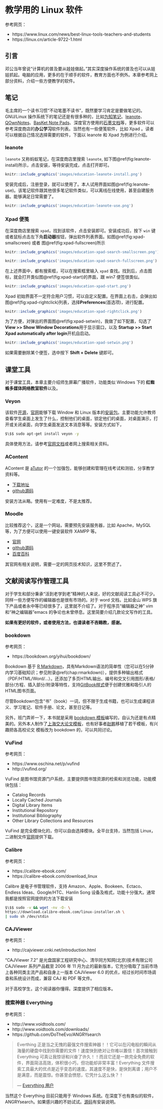 # 教学用的 Linux 软件{#education-intro}

参考网页：

- https://www.linux.com/news/best-linux-tools-teachers-and-students
- https://linux.cn/article-9722-1.html

## 引言

邓公当年曾说“计算机的普及要从娃娃做起。”其实深度操作系统的普及也可以从娃娃抓起。电脑的应用，更多的在于顺手的软件，教育方面也不例外。本章参考网上部分资料，介绍一些方便教学的软件。

## 笔记

毛主席的一个读书习惯“不动笔墨不读书”，既然要学习肯定是要做笔记的。GNU/Linux 操作系统下的笔记还是有很多种的，比如[为知笔记](http://www.wiz.cn/)、[leanote](http://leanote.org/)、[QOwnNotes](http://www.qownnotes.org/)、[BasKet Note Pads](http://basket.kde.org)、深度官方使用的[石墨文档](https://shimo.im/)等，更多软件可以参考深度商店的**办公学习**软件列表。当然也有一些便笺软件，比如 Xpad 。读者可以根据自己情况选择需要的软件，下面以 leanote 和 Xpad 为例进行介绍。

### leanote

`leanote` 又称蚂蚁笔记，在深度商店里搜索 `leanote`, 如下图\@ref(fig:leanote-install)所示，点击安装，等待安装完成，点击打开即可。

```r
knitr::include_graphics('images/education-leanote-install.png')
```

安装完成后，注册登录，就可以使用了。本人试用界面如图\@ref(fig:leanote-use)。该笔记软件跟其他很多笔记软件类似，可以离线在线使用，甚至自建服务器。能够满足日常需要了。

```r
knitr::include_graphics('images/education-leanote-use.png')
```

### Xpad 便笺

在深度商店里搜索 `xpad`，找到该软件，点击安装即可。安装成功后，按下 `win` 键或者鼠标点击左下角**启动器**按钮，弹出软件列表界面。如图\@ref(fig:xpad-smallscreen) 或者 图\@ref(fig:xpad-fullscreen)所示

```r
knitr::include_graphics('images/education-xpad-search-smallscreen.png')
```

```r
knitr::include_graphics('images/education-xpad-search-fullscreen.png')
```

在上述界面中，都有搜索框，可以在搜索框里输入 `xpad` 查找。找到后，点击图标，就会打开类似图\@ref(fig:xpad-start)的界面，跟 win7 便签很类似。

```r
knitr::include_graphics('images/education-xpad-start.png')
```

Xpad 初始界面不一定符合用户习惯，可以自定义配置。在界面上右击，会弹出如图\@ref(fig:xpad-rightclick)列表，选择**Preferences**(首选项)，进行配置。

```r
knitr::include_graphics('images/education-xpad-rightclick.png')
```
为了方便，对弹出的界面图\@ref(fig:xpad-setwin)，我做了如下配置，勾选了**View >> Show Window Decorations**用于显示窗口，以及 **Startup >> Start Xpad automatically after login**开机自启动。

```r
knitr::include_graphics('images/education-xpad-setwin.png')
```

如果需要删除某个便签，选中按下 **Shift + Delete** 键即可。

## 课堂工具

对于课堂工具，本章主要介绍师生屏幕广播软件，功能类似 Windows 下的 **红蜘蛛多媒体网络教室软件**以及。

### Veyon

该软件[开源](https://github.com/veyon/veyon/)，[官网](https://veyon.io/)能够下载 Window 和 Linux 版本的[安装包](https://veyon.io/download/)。主要功能允许教师查看学生桌面上发生了什么，控制他们的桌面，锁定他们的桌面，对桌面演示，打开或关闭桌面，向学生桌面发送文本消息等等。安装方式如下，

```bash
$\$$ sudo apt-get install veyon -y
```

具体使用方法，请参考[官网文档](https://veyon.io/docs/)或者网上搜索相关资料。

### AContent

AContent 是 [aTutor](https://github.com/atutor?tab=repositories) 的一个加强包，能够创建和管理在线考试和测验，分享教学资料等。

- [下载地址](https://atutor.github.io/acontent/downloads.html)
- [github源码](https://github.com/atutor/AContent)

安装方法从略。使用有一定难度，不是太推荐。

### Moodle

比较推荐这个，这是一个网站，需要预先安装服务器，比如 Apache，MySQL 等，为了方便可以使用一键安装软件 XAMPP 等。

- [官网](https://moodle.org/)
- [github源码](https://github.com/moodle/moodle)
- [百度百科](https://baike.baidu.com/item/moodle)

其官网有相关说明，需要一定的网页技术知识，这里不赘述了。

## 文献阅读写作管理工具

对于学生和部分秉承“活到老学到老”精神的人来说，好的文献阅读工具必不可少。同样一些方便写作的编辑器也是很有市场的。对于 word 文档，比如金山 WPS 旗下产品或者永中等已经很多了，这里就不介绍了。对于程序员“编辑器之神” vim 和“神之编辑器”emacs 的争论也未曾停息。这里简要介绍几款论文写作的工具。

**如果有更好的软件，或者使用方法，也请读者不吝赐教，感谢。**

### bookdown

参考网页：

- https://bookdown.org/yihui/bookdown/

Bookdown 基于 [R Markdown](http://rmarkdown.rstudio.com)，具有Markdown语法的简单性（您可以在5分钟内学习基础知识；参见附录\@ref(chap:rmarkdown)），提供多种输出格式（PDF/HTML/Word/...）。还添加了多页HTML输出、编号和交叉引用图形/表格/部分/方程、插入部分/附录等特性，支持[GitBook样式](https://www.gitbook.com)便于创建优雅和吸引人的HTML图书页面。

尽管Bookdown包含“书”（book）一词，但不限于生成书籍，也可以生成课程讲义、学习笔记、软件手册、论文，甚至日记等。

另外，班门弄斧一下，本书就是采用 [bookdown 模板](https://github.com/bubifengyun/deepin-bible)编写的，自认为还是有点精美的。另外本人制作了[上海交大论文模板](https://github.com/bubifengyun/SJTUThesis-Rmd)，也有好事者[赵鹏](https://github.com/pzhaonet/bookdownplus)移植了若干模板，有兴趣把各高校论文 \LaTeX 模板改为 bookdown 的，可以共同讨论。

### VuFind

参考网页：

- https://www.oschina.net/p/vufind
- http://vufind.org/



VuFind 是图书馆资源门户系统，主要提供图书馆资源的检索和浏览功能，功能模块包括：

- Catalog Records
- Locally Cached Journals
- Digital Library Items
- Institutional Repository
- Institutional Bibliography
- Other Library Collections and Resources

VuFind 是完全模块化的，你可以自由选择模块。全平台支持，当然包括 Linux，二进制文件[官网](https://vufind.org/vufind/downloads.html)提供下载。

### Calibre

参考网页：

- https://calibre-ebook.com/
- https://calibre-ebook.com/download_linux

Calibre 是电子书管理软件，支持 Amazon、Apple、Bookeen、Ectaco、Endless Ideas、Google/HTC、Hanlin Song 设备及格式，功能十分强大。通常我都是按照官网提供的方法下载安装

```.bash
$\$$ sudo -v && wget -nv -O- \
https://download.calibre-ebook.com/linux-installer.sh \
| sudo sh /dev/stdin
```

### CAJViewer

参考网页：

- http://cajviewer.cnki.net/introduction.html

"CAJViewer 7.2" 是光盘国家工程研究中心、清华同方知网(北京)技术有限公司 CAJViewer 系列产品截至 2006 年 11 月为止的最新版本，它充分吸取了当前市场上各种同类主流产品和自身上一版本 CAJViewer 6.0 的优点，经过长时间市场调查和系统设计而成，兼容 CAJ 和 PDF 等文件。

对于高校学生，这个阅读器你懂得。深度提供了相应版本。

### 搜索神器 Everything

参考网页：

- http://www.voidtools.com/
- http://www.voidtools.com/downloads/
- https://github.com/DoTheEvo/ANGRYsearch

> Everthing 正是当之无愧的最强文件搜索神器！！它可以在闪电般的瞬间从海量的硬盘中找到你需要的文件！速度快到绝对让你难以置信！首次接触到 Everything 可真让我惊讶和兴奋了许久！！而且它还是一款完全免费的软件，界面简洁高效，体积很小巧，但功能却非常丰富！Everything 文件搜索工具最大的优点是近乎变态的速度。其速度不是快，是快到离谱；用户不是满意，而是震惊。你甚至会愤怒，它凭什么这么快？！
>
> --- [Everything 用户](https://www.iplaysoft.com/everything.html)

当然这个 Everything 目前只能用于 Windows 系统。在深度下也有类似的软件，ANGRYsearch。如果感兴趣的不妨试试。[源码](https://github.com/DoTheEvo/ANGRYsearch)有安装说明。